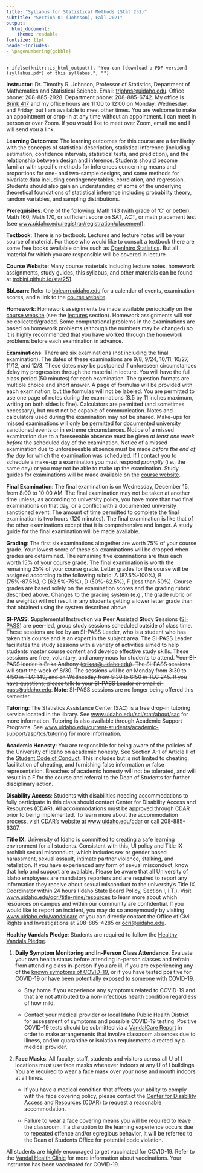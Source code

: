 ```yaml
---
title: "Syllabus for Statistical Methods (Stat 251)"
subtitle: "Section 01 (Johnson), Fall 2021"
output: 
  html_document: 
    theme: readable
fontsize: 11pt
header-includes:
- \pagenumbering{gobble}
---
```


`r ifelse(knitr::is_html_output(), "You can [download a PDF version](syllabus.pdf) of this syllabus.", "")`

\raggedright

**Instructor**: Dr. Timothy R. Johnson, Professor of Statistics, Department of Mathematics and Statistical Science. Email: <trjohns@uidaho.edu>. Office phone: 208-885-2928. Department phone: 208-885-6742. My office is [Brink 417](https://goo.gl/maps/zcpTXzbPCGWGj7tM9) and my office hours are 11:00 to 12:00 on Monday, Wednesday, and Friday, but I am available to meet other times. You are welcome to make an appointment or drop-in at any time without an appointment. I can meet in person or over Zoom. If you would like to meet over Zoom, email me and I will send you a link.

**Learning Outcomes**: The learning outcomes for this course are a familiarity with the concepts of statistical description, statistical inference (including estimation, confidence intervals, statistical tests, and prediction), and the relationship between design and inference. Students should become familiar with specific methods for inferences concerning means and proportions for one- and two-sample designs, and some methods for bivariate data including contingency tables, correlation, and regression. Students should also gain an understanding of some of the underlying theoretical foundations of statistical inference including probability theory, random variables, and sampling distributions.

**Prerequisites**: One of the following: Math 143 (with grade of 'C' or better), Math 160, Math 170, or sufficient score on SAT, ACT, or math placement test (see [www.uidaho.edu/registrar/registration/placement](http://www.uidaho.edu/registrar/registration/placement)).

**Textbook**: There is no textbook. Lectures and lecture notes will be your source of material. For those who would like to consult a textbook there are some free books available online such as [OpenIntro Statistics](https://www.openintro.org/stat). But all material for which you are responsible will be covered in lecture.

**Course Website**: Many course materials including lecture notes, homework assignments, study guides, this syllabus, and other materials can be found at [trobinj.github.io/stat251](https://trobinj.github.io/stat251).

**BbLearn**: Refer to [bblearn.uidaho.edu](http://bblearn.uidaho.edu) for a calendar of events, examination scores, and a link to the [course website](https://trobinj.github.io/stat422).

**Homework**: Homework assignments be made available periodically on the [course website](https://trobinj.github.io/stat251) (see the [lectures](https://trobinj.github.io/stat251/lectures) section). Homework assignments will *not* be collected/graded. Some computational problems in the examinations are based on homework problems (although the numbers may be changed) so it is highly recommended that you have worked through the homework problems before each examination in advance.

**Examinations**: There are six examinations (not including the final examination). The dates of these examinations are 9/8, 9/24, 10/11, 10/27, 11/12, and 12/3. These dates may be postponed if unforeseen circumstances delay my progression through the material in lecture. You will have the full class period (50 minutes) for each examination. The question formats are multiple choice and short answer. A page of formulas will be provided with each examination, but the formulas will not be labeled. You are permitted to use one page of notes during the examinations (8.5 by 11 inches maximum, writing on both sides is fine). Calculators are permitted (and sometimes necessary), but must not be capable of communication. Notes and calculators used during the examination may not be shared. Make-ups for missed examinations will only be permitted for documented university sanctioned events or in extreme circumstances. Notice of a missed examination due to a foreseeable absence must be given *at least one week before* the scheduled day of the examination. Notice of a missed examination due to unforeseeable absence must be made *before the end of the day* for which the examination was scheduled. If I contact you to schedule a make-up a examination you must respond *promptly* (i.e., the same day) or you may not be able to make up the examination. Study guides for examinations will be made available on the [course website](https://trobinj.github.io/stat251/calendar.html).

**Final Examination**: The final examination is on Wednesday, December 15, from 8:00 to 10:00 AM. The final examination may not be taken at another time unless, as according to university policy, you have more than two final examinations on that day, or a conflict with a documented university sanctioned event. The amount of time permitted to complete the final examination is two hours (120 minutes). The final examination is like that of the other examinations except that it is comprehensive and longer. A study guide for the final examination will be made available.

**Grading**: The first six examinations altogether are worth 75% of your course grade. Your lowest score of these six examinations will be dropped when grades are determined. The remaining five examinations are thus each worth 15% of your course grade. The final examination is worth the remaining 25% of your course grade. Letter grades for the course will be assigned according to the following rubric: A (87.5%-100%), B (75%-87.5%), C (62.5%-75%), D (50%-62.5%), F (less than 50%). Course grades are based solely on the examination scores and the grading rubric described above. Changes to the grading system (e.g., the grade rubric or the weights) will not result in any students getting a lower letter grade than that obtained using the system described above.

**SI-PASS**: **S**upplemental **I**nstruction via **P**eer **A**ssisted **S**tudy **S**essions ([SI-PASS](https://www.uidaho.edu/current-students/academic-support/asp/tcs/si)) are peer-led, group study sessions scheduled outside of class time. These sessions are led by an SI-PASS Leader, who is a student who has taken this course and is an expert in the subject area. The SI-PASS Leader facilitates the study sessions with a variety of activities aimed to help students master course content and develop effective study skills. These sessions are free, voluntary, and anonymous for students to attend. ~~Your SI-PASS leader is Erika Anthony (<erikaa@uidaho.edu>). The SI-PASS sessions will start the week of 8/30. The sessions will be on Monday from 3:30 to 4:50 in TLC 149, and on Wednesday from 5:30 to 6:50 in TLC 245. If you have questions, please talk to your SI-PASS Leader or email <si-pass@uidaho.edu>.~~ **Note**: SI-PASS sessions are no longer being offered this semester.

**Tutoring**: The Statistics Assistance Center (SAC) is a free drop-in tutoring service located in the library. See [www.uidaho.edu/sci/stat/about/sac](http://www.uidaho.edu/sci/stat/about/sac) for more information. Tutoring is also available through Academic Support Programs. See [www.uidaho.edu/current-students/academic-support/asp/tcs/tutoring](https://www.uidaho.edu/current-students/academic-support/asp/tcs/tutoring) for more information.

**Academic Honesty**: You are responsible for being aware of the policies of the University of Idaho on academic honesty. See Section A-1 of Article II of the [Student Code of Conduct](http://www.uidaho.edu/student-affairs/dean-of-students/student-conduct/student-code-of-conduct). This includes but is not limited to cheating, facilitation of cheating, and furnishing false information or false representation. Breaches of academic honesty will not be tolerated, and will result in a F for the course and referral to the Dean of Students for further disciplinary action.

**Disability Access**: Students with disabilities needing accommodations to fully participate in this class should contact Center for Disability Access and Resources (CDAR). All accommodations must be approved through CDAR prior to being implemented. To learn more about the accommodation process, visit CDAR's website at [www.uidaho.edu/cdar](https://www.uidaho.edu/current-students/cdar) or call 208-885-6307.

**Title IX**: University of Idaho is committed to creating a safe learning environment for all students. Consistent with this, UI policy and Title IX prohibit sexual misconduct, which includes sex or gender based harassment, sexual assault, intimate partner violence, stalking, and retaliation. If you have experienced any form of sexual misconduct, know that help and support are available. Please be aware that all University of Idaho employees are mandatory reporters and are required to report any information they receive about sexual misconduct to the university’s Title IX Coordinator within 24 hours (Idaho State Board Policy, Section I, I.T.). Visit [www.uidaho.edu/ocri/title-nine/resources](http://www.uidaho.edu/ocri/title-nine/resources) to learn more about which resources on campus and within our community are confidential. If you would like to report an incident, you may do so anonymously by visiting [www.uidaho.edu/vandalcare](https://www.uidaho.edu/vandalcare) or you can directly contact the Office of Civil Rights and Investigations at 208-885-4285 or <ocri@uidaho.edu>. 

**Healthy Vandals Pledge**: Students are required to follow the [Healthy Vandals Pledge](https://www.webpages.uidaho.edu/cetl/docs/2021-Fall-Healthy-Vandals-Syllabus-Policies.pdf).

1. **Daily Symptom Monitoring and In-Person Class Attendance**. Evaluate your own health status before attending in-person classes and refrain from attending class in-person if you are ill, if you are experiencing any of the [known symptoms of COVID-19](https://www.cdc.gov/coronavirus/2019-ncov/symptoms-testing/symptoms.html), or if you have tested positive for COVID-19 or have been potentially exposed to someone with COVID-19. 

    - Stay home if you experience any symptoms related to COVID-19 and that are not attributed to a non-infectious health condition regardless of how mild.
    
    - Contact your medical provider or local Idaho Public Health District for assessment of symptoms and possible COVID-19 testing. Positive COVID-19 tests should be submitted via a [VandalCare Report](https://www.uidaho.edu/student-affairs/dean-of-students/vandalcare) in order to make arrangements that involve classroom absences due to illness, and/or quarantine or isolation requirements directed by a medical provider.

2.  **Face Masks**. All faculty, staff, students and visitors across all U of I locations must use face masks whenever indoors at any U of I buildings. You are required to wear a face mask over your nose and mouth indoors at all times.

    - If you have a medical condition that affects your ability to comply with the face covering policy, please contact the [Center for Disability Access and Resources (CDAR)](https://www.uidaho.edu/current-students/cdar) to request a reasonable accommodation.

    - Failure to wear a face covering means you will be required to leave the classroom. If a disruption to the learning experience occurs due to repeated offence and/or egregious behavior, it will be referred to the Dean of Students Office for potential code violation. 

All students are highly encouraged to get vaccinated for COVID-19. Refer to the [Vandal Health Clinic](https://www.uidaho.edu/vandal-health-clinic/coronavirus/vaccine) for more information about vaccinations. Your instructor has been vaccinated for COVID-19. 


